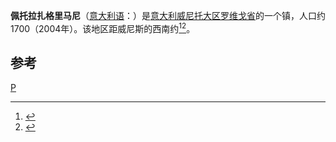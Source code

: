 {{Infobox Italian comune
| name                = 佩托拉扎格里马尼
| official_name       = Comune di Pettorazza Grimani
| native_name         = 
| image_skyline       = Municipio di Pettorazza Grimani.jpg
| imagesize           = 
| image_alt           = 
| image_caption       = 
| image_shield        = Pettorazza_Grimani-Stemma.png
| shield_alt          = 
| image_map           = 
| map_alt             = 
| map_caption         = 
| pushpin_label_position = 
| pushpin_map_alt     = 
| coordinates         = {{coord|45|8|N|12|3|E|type:city(1,714)_region:IT|display=inline}}
| coordinates_footnotes = 
| region              = [[威尼托大区|威尼托大区]]
| province            = [[罗维戈省|罗维戈省]] (RO)
| frazioni            = Boscofasani, Boscofondi, Bufali, Fasana Polesine, Fattoria Vecchia, Madonnina, Munega, Palazzetto, Stoppacine
| mayor_party         = 
| mayor               = Maurizio Tinello
| area_footnotes      = 
| area_total_km2      = 21.5
| population_footnotes = 
| population_total    = 1698
| population_as_of    = 2010.3.1
| pop_density_footnotes = 
| population_demonym  = 
| elevation_footnotes = 
| elevation_m         = 3
| twin1               = 
| twin1_country       = 
| saint               = 
| day                 = 
| postal_code         = 45010
| area_code           = 0426
| website             = {{official website|http://www.comune.pettorazza.it/}}
| footnotes           = 
}}
'''佩托拉扎格里马尼'''（[[意大利语|意大利语]]：'''{{lang|it|Pettorazza Grimani}}'''）是[[意大利|意大利]][[威尼托大区|威尼托大区]][[罗维戈省|罗维戈省]]的一个镇，人口约1700（2004年）。该地区距威尼斯的西南约{{convert|40|km|mi}}<ref>{{Cite web|url=http://www.comuni-italiani.it/029/lista.html|title=Elenco Comuni Provincia di Rovigo - Veneto|accessdate=2017-08-26|work=www.comuni-italiani.it|archive-date=2017-08-19|archive-url=https://web.archive.org/web/20170819142003/http://www.comuni-italiani.it/029/lista.html|dead-url=no}}</ref><ref>{{Cite web|url=http://www.tuttitalia.it/veneto/provincia-di-rovigo/50-comuni/popolazione/|title=Comuni della Provincia di Rovigo per popolazione|accessdate=2017-08-26|work=Tuttitalia.it|language=it|archive-date=2017-08-26|archive-url=https://web.archive.org/web/20170826234233/http://www.tuttitalia.it/veneto/provincia-di-rovigo/50-comuni/popolazione/|dead-url=no}}</ref>。

==参考==
{{reflist}}
{{Italy-geo-stub}}
{{Province of Rovigo}}
[[Category:罗维戈省市镇|P]]